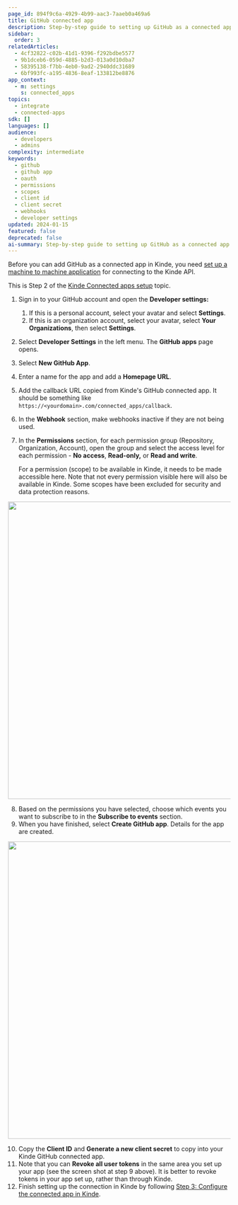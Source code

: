 ```yaml
---
page_id: 894f9c6a-4929-4b99-aac3-7aaeb0a469a6
title: GitHub connected app
description: Step-by-step guide to setting up GitHub as a connected app in Kinde including OAuth app creation, permissions configuration, and callback URL setup
sidebar:
  order: 3
relatedArticles:
  - 4cf32822-c02b-41d1-9396-f292bdbe5577
  - 9b1dceb6-059d-4885-b2d3-013a0d10dba7
  - 58395138-f7bb-4eb0-9ad2-2940ddc31689
  - 6bf993fc-a195-4836-8eaf-133812be8876
app_context:
  - m: settings
    s: connected_apps
topics:
  - integrate
  - connected-apps
sdk: []
languages: []
audience:
  - developers
  - admins
complexity: intermediate
keywords:
  - github
  - github app
  - oauth
  - permissions
  - scopes
  - client id
  - client secret
  - webhooks
  - developer settings
updated: 2024-01-15
featured: false
deprecated: false
ai-summary: Step-by-step guide to setting up GitHub as a connected app in Kinde including OAuth app creation, permissions configuration, and callback URL setup.
---
```


Before you can add GitHub as a connected app in Kinde, you need [set up a machine to machine application](/developer-tools/kinde-api/connect-to-kinde-api/) for connecting to the Kinde API.

This is Step 2 of the [Kinde Connected apps setup](/integrate/connected-apps/add-connected-apps/#step-2-set-up-the-app-you-want-to-connect) topic.

1. Sign in to your GitHub account and open the **Developer settings:**
   1. If this is a personal account, select your avatar and select **Settings**.
   2. If this is an organization account, select your avatar, select **Your Organizations**, then select **Settings**.
2. Select **Developer Settings** in the left menu. The **GitHub apps** page opens.
3. Select **New GitHub App**.
4. Enter a name for the app and add a **Homepage URL**.
5. Add the callback URL copied from Kinde's GitHub connected app. It should be something like `https://<yourdomain>.com/connected_apps/callback`.
6. In the **Webhook** section, make webhooks inactive if they are not being used.
7. In the **Permissions** section, for each permission group (Repository, Organization, Account), open the group and select the access level for each permission - **No access**, **Read-only,** or **Read and write**.

   For a permission (scope) to be available in Kinde, it needs to be made accessible here. Note that not every permission visible here will also be available in Kinde. Some scopes have been excluded for security and data protection reasons.

<img
  src="https://imagedelivery.net/skPPZTHzSlcslvHjesZQcQ/eb5b9196-bbdc-47ba-947d-68923092ed00/public"
  alt=""
  width="672px"
  height="auto"
  fetchpriority="low"
  loading="lazy"
  decoding="async"
/>

8. Based on the permissions you have selected, choose which events you want to subscribe to in the **Subscribe to events** section.
9. When you have finished, select **Create GitHub app**. Details for the app are created.

<img
  src="https://imagedelivery.net/skPPZTHzSlcslvHjesZQcQ/20cfa2af-06c5-4e21-3e10-003e40d8cb00/public"
  alt=""
  width="672px"
  height="auto"
  fetchpriority="low"
  loading="lazy"
  decoding="async"
/>

10. Copy the **Client ID** and **Generate a new client secret** to copy into your Kinde GitHub connected app.
11. Note that you can **Revoke all user tokens** in the same area you set up your app (see the screen shot at step 9 above). It is better to revoke tokens in your app set up, rather than through Kinde.
12. Finish setting up the connection in Kinde by following [Step 3: Configure the connected app in Kinde](/integrate/connected-apps/add-connected-apps/#step-3-configure-the-connected-app-in-kinde).
